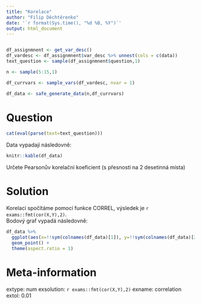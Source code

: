 ```yaml
---
title: "Korelace"
author: "Filip Děchtěrenko"
date: '`r format(Sys.time(), "%d %B, %Y")`'
output: html_document
---
```


```r

```


```r

df_assignmnent <- get_var_desc()
df_vardesc <- df_assignmnent$var_desc %>% unnest(cols = c(data))
text_question <- sample(df_assignmnent$question,1)

n <- sample(5:15,1)

df_currvars <- sample_vars(df_vardesc, nvar = 1)

df_data <- safe_generate_data(n,df_currvars)

```

Question
========
```r
cat(eval(parse(text=text_question)))
```

Data vypadají následovně:

```r
knitr::kable(df_data)
```

Určete Pearsonův korelační koeficient (s přesností na 2 desetinná místa)

Solution
========
Korelaci spočítáme pomocí funkce CORREL, výsledek je `r exams::fmt(cor(X,Y),2)`.  
Bodový graf vypadá následovně:

```r
df_data %>% 
  ggplot(aes(x=!!sym(colnames(df_data)[1]), y=!!sym(colnames(df_data)[2]))) +
  geom_point() + 
  theme(aspect.ratio = 1)
```

Meta-information
================
extype: num
exsolution: `r exams::fmt(cor(X,Y),2)`
exname: correlation
extol: 0.01